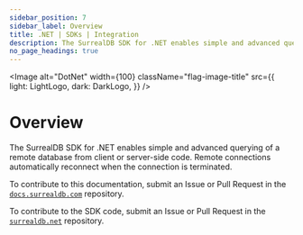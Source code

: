 ```yaml
---
sidebar_position: 7
sidebar_label: Overview
title: .NET | SDKs | Integration
description: The SurrealDB SDK for .NET enables simple and advanced querying of a remote or embedded database.
no_page_headings: true
---
```



<Image
    alt="DotNet"
    width={100}
    className="flag-image-title"
    src={{
        light: LightLogo,
        dark: DarkLogo,
    }}
/>

# Overview

The SurrealDB SDK for .NET enables simple and advanced querying of a remote database from client or server-side code. Remote connections automatically reconnect when the connection is terminated.

To contribute to this documentation, submit an Issue or Pull Request in the [`docs.surrealdb.com`](https://github.com/surrealdb/docs.surrealdb.com) repository.

To contribute to the SDK code, submit an Issue or Pull Request in the [`surrealdb.net`](https://github.com/surrealdb/surrealdb.net) repository.
